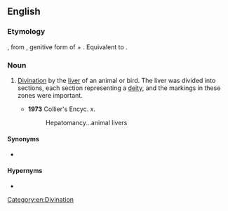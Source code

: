 ==English==

===Etymology===
{{uder|en|grc|}}, from {{m|grc|ἥπατος|}}, genitive form of {{m|grc|ἧπαρ||liver}} + {{m|grc|σκοπέω||to see}}. Equivalent to {{confix|en|hepato|scopy}}.

===Noun===
{{en-noun|-}}

# {{lb|en|rare}} [[divination|Divination]] by the [[liver]] of an animal or bird. The liver was divided into sections, each section representing a [[deity]], and the markings in these zones were important.
#* '''1973''' Collier's Encyc. x.
#*: Hepatomancy...animal livers

====Synonyms====
* {{l|en|hepatomancy}}

====Hypernyms====
* {{l|en|haruspicy}}

[[Category:en:Divination]]